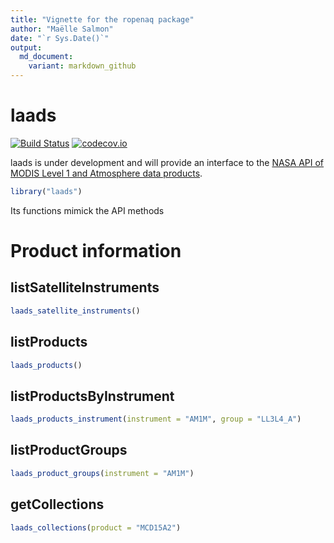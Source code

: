 ```yaml
---
title: "Vignette for the ropenaq package"
author: "Maëlle Salmon"
date: "`r Sys.Date()`"
output:
  md_document:
    variant: markdown_github
---
```

laads
=============

[![Build Status](https://travis-ci.org/masalmon/laads.svg?branch=master)](https://travis-ci.org/masalmon/laads)
[![codecov.io](https://codecov.io/github/ropenscilabs/opencage/coverage.svg?branch=master)](https://codecov.io/github/ropenscilabs/opencage?branch=master)

laads is under development and will provide an interface to the [NASA API of MODIS Level 1 and Atmosphere data products](https://ladsweb.nascom.nasa.gov/data/api.html).

```r
library("laads")

```

Its functions mimick the API methods

# Product information


## listSatelliteInstruments

```r
laads_satellite_instruments()
```

## listProducts

```r
laads_products()
```

## listProductsByInstrument

```r
laads_products_instrument(instrument = "AM1M", group = "LL3L4_A")
```

## listProductGroups

```r
laads_product_groups(instrument = "AM1M")
```

## getCollections

```r
laads_collections(product = "MCD15A2")
```
